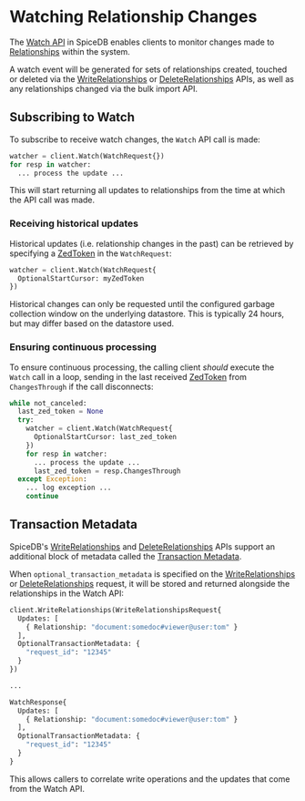 
# Watching Relationship Changes

The [Watch API] in SpiceDB enables clients to monitor changes made to [Relationships] within the system.

A watch event will be generated for sets of relationships created, touched or deleted via the [WriteRelationships] or
[DeleteRelationships] APIs, as well as any relationships changed via the bulk import API.

[Watch API]: https://buf.build/authzed/api/docs/main:authzed.api.v1#authzed.api.v1.WatchService
[Relationships]: relationships
[WriteRelationships]: https://buf.build/authzed/api/docs/main:authzed.api.v1#authzed.api.v1.PermissionsService.WriteRelationships
[DeleteRelationships]: https://buf.build/authzed/api/docs/main:authzed.api.v1#authzed.api.v1.PermissionsService.DeleteRelationships

## Subscribing to Watch

To subscribe to receive watch changes, the `Watch` API call is made:

```py
watcher = client.Watch(WatchRequest{})
for resp in watcher:
  ... process the update ...
```

This will start returning all updates to relationships from the time at which the API call was made.

### Receiving historical updates

Historical updates (i.e. relationship changes in the past) can be retrieved by specifying a [ZedToken] in the `WatchRequest`:

[ZedToken]: consistency#zedtokens

```py
watcher = client.Watch(WatchRequest{
  OptionalStartCursor: myZedToken
})
```

<Callout type="info">
  Historical changes can only be requested until the configured garbage
  collection window on the underlying datastore. This is typically 24 hours, but
  may differ based on the datastore used.
</Callout>

### Ensuring continuous processing

To ensure continuous processing, the calling client _should_ execute the `Watch` call in a loop, sending in the last received [ZedToken] from `ChangesThrough` if the call disconnects:

```py
while not_canceled:
  last_zed_token = None
  try:
    watcher = client.Watch(WatchRequest{
      OptionalStartCursor: last_zed_token
    })
    for resp in watcher:
      ... process the update ...
      last_zed_token = resp.ChangesThrough
  except Exception:
    ... log exception ...
    continue
```

## Transaction Metadata

SpiceDB's [WriteRelationships] and [DeleteRelationships] APIs support an additional block of metadata called the [Transaction Metadata].

When `optional_transaction_metadata` is specified on the [WriteRelationships] or [DeleteRelationships] request, it will be stored and returned alongside the relationships in the Watch API:

```py
client.WriteRelationships(WriteRelationshipsRequest{
  Updates: [
    { Relationship: "document:somedoc#viewer@user:tom" }
  ],
  OptionalTransactionMetadata: {
    "request_id": "12345"
  }
})

...

WatchResponse{
  Updates: [
    { Relationship: "document:somedoc#viewer@user:tom" }
  ],
  OptionalTransactionMetadata: {
    "request_id": "12345"
  }
}

```

This allows callers to correlate write operations and the updates that come from the Watch API.

[Transaction Metadata]: https://buf.build/authzed/api/docs/main:authzed.api.v1#authzed.api.v1.WriteRelationshipsRequest
